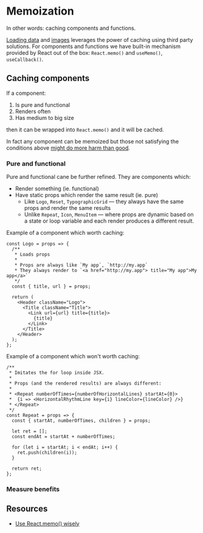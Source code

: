 

<Meta title="Memoization" component={Memoization} />

# Memoization

In other words: caching components and functions.

[Loading data](./?path=/docs/loading-data--default-values-as-placeholders-loading-state) and [images](./?path=/docs/loading-images--art-direction-with-cloudinary) leverages the power of caching using third party solutions. For components and functions we have built-in mechanism provided by React out of the box: `React.memo()` and `useMemo()`, `useCallback()`.

## Caching components

If a component:

1. Is pure and functional
2. Renders often
3. Has medium to big size

then it can be wrapped into `React.memo()` and it will be cached.

In fact any component can be memoized but those not satisfying the conditions above [might do more harm than good](https://dmitripavlutin.com/use-react-memo-wisely/).

### Pure and functional

Pure and functional cane be further refined. They are components which:

- Render something (ie. functional)
- Have static props which render the same result (ie. pure)
  - Like `Logo`, `Reset`, `TypographicGrid` &mdash; they always have the same props and render the same results
  - Unlike `Repeat`, `Icon`, `MenuItem` &mdash; where props are dynamic based on a state or loop variable and each render produces a different result.

Example of a component which worth caching:

```
const Logo = props => {
  /**
   * Loads props
   *
   * Props are always like `My app`, `http://my.app`
   * They always render to `<a href="http://my.app"> title="My app">My app</a>`
   */
  const { title, url } = props;

  return (
    <Header className="Logo">
      <Title className="Title">
        <Link url={url} title={title}>
          {title}
        </Link>
      </Title>
    </Header>
  );
};
```

Example of a component which won't worth caching:

```
/**
 * Imitates the for loop inside JSX.
 *
 * Props (and the rendered results) are always different:
 *
 * <Repeat numberOfTimes={numberOfHorizontalLines} startAt={0}>
 * 	{i => <HorizontalRhythmLine key={i} lineColor={lineColor} />}
 * </Repeat>
 */
const Repeat = props => {
  const { startAt, numberOfTimes, children } = props;

  let ret = [];
  const endAt = startAt + numberOfTimes;

  for (let i = startAt; i < endAt; i++) {
    ret.push(children(i));
  }

  return ret;
};
```

### Measure benefits

## Resources

- [Use React.memo() wisely](https://dmitripavlutin.com/use-react-memo-wisely/)
